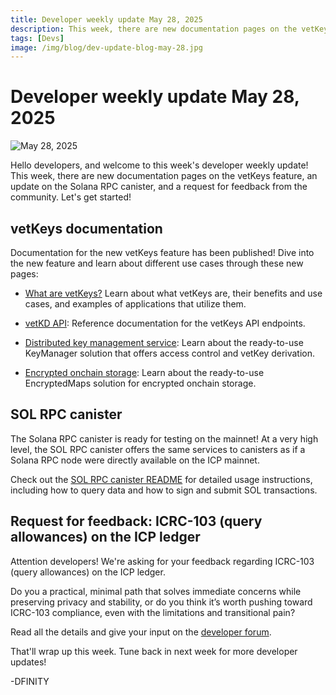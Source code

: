 ```yaml
---
title: Developer weekly update May 28, 2025
description: This week, there are new documentation pages on the vetKeys feature, an update on the Solana RPC canister, and a request for feedback from the community. 
tags: [Devs]
image: /img/blog/dev-update-blog-may-28.jpg
---
```


# Developer weekly update May 28, 2025

![May 28, 2025](../../static/img/blog/dev-update-blog-may-28.jpg)

Hello developers, and welcome to this week's developer weekly update! This week, there are new documentation pages on the vetKeys feature, an update on the Solana RPC canister, and a request for feedback from the community. Let's get started!

## vetKeys documentation

Documentation for the new vetKeys feature has been published! Dive into the new feature and learn about different use cases through these new pages:

- [What are vetKeys?](/docs/building-apps/network-features/vetkeys/introduction) Learn about what vetKeys are, their benefits and use cases, and examples of applications that utilize them.

- [vetKD API](/docs/building-apps/network-features/vetkeys/api): Reference documentation for the vetKeys API endpoints.

- [Distributed key management service](/docs/building-apps/network-features/vetkeys/dkms): Learn about the ready-to-use KeyManager solution that offers access control and vetKey derivation.

- [Encrypted onchain storage](/docs/building-apps/network-features/vetkeys/encrypted-onchain-storage): Learn about the ready-to-use EncryptedMaps solution for encrypted onchain storage.

## SOL RPC canister

The Solana RPC canister is ready for testing on the mainnet! At a very high level, the SOL RPC canister offers the same services to canisters as if a Solana RPC node were directly available on the ICP mainnet.

Check out the [SOL RPC canister README](https://github.com/dfinity/sol-rpc-canister/blob/main/README.md) for detailed usage instructions, including how to query data and how to sign and submit SOL transactions.

## Request for feedback: ICRC-103 (query allowances) on the ICP ledger

Attention developers! We're asking for your feedback regarding ICRC-103 (query allowances) on the ICP ledger. 

Do you a practical, minimal path that solves immediate concerns while preserving privacy and stability, or do you think it’s worth pushing toward ICRC-103 compliance, even with the limitations and transitional pain?

Read all the details and give your input on the [developer forum](https://forum.dfinity.org/t/standard-for-managing-icrc-2-approvals-a-challenge-for-the-icp-ledger/32997/13?u=marc0olo).

That'll wrap up this week. Tune back in next week for more developer updates!

-DFINITY


